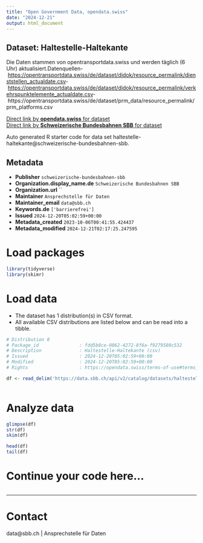 ```yaml
---
title: "Open Government Data, opendata.swiss"
date: "2024-12-21"
output: html_document
---
```


## Dataset: Haltestelle-Haltekante

Die Daten stammen von opentransportdata.swiss und werden täglich (6 Uhr) aktualisiert.Datenquellen- [https://opentransportdata.swiss/de/dataset/didok/resource_permalink/dienststellen_actualdate.csv](https://opentransportdata.swiss/de/dataset/didok/resource_permalink/dienststellen_actualdate.csv)- [https://opentransportdata.swiss/de/dataset/didok/resource_permalink/verkehrspunktelemente_actualdate.csv](https://opentransportdata.swiss/de/dataset/didok/resource_permalink/verkehrspunktelemente_actualdate.csv)- https://opentransportdata.swiss/de/dataset/prm_data/resource_permalink/prm_platforms.csv

[Direct link by **opendata.swiss** for dataset](https://opendata.swiss/de/dataset/haltestelle-haltekante)<br>
[Direct link by **Schweizerische Bundesbahnen SBB** for dataset](https://data.sbb.ch/explore/dataset/haltestelle-haltekante/)

Auto generated R starter code for data set haltestelle-haltekante@schweizerische-bundesbahnen-sbb.

## Metadata

- **Publisher** `schweizerische-bundesbahnen-sbb`
- **Organization.display_name.de** `Schweizerische Bundesbahnen SBB`
- **Organization.url** ``
- **Maintainer** `Ansprechstelle für Daten`
- **Maintainer_email** `data@sbb.ch`
- **Keywords.de** `['barrierefrei']`
- **Issued** `2024-12-20T05:02:59+00:00`
- **Metadata_created** `2023-10-06T00:41:55.424437`
- **Metadata_modified** `2024-12-21T02:17:25.247595`


# Load packages

```r

library(tidyverse)
library(skimr)

```

# Load data

-   The dataset has 1 distribution(s) in CSV format.
-   All available CSV distributions are listed below and can be read into a tibble.

```r

# Distribution 0
# Package_id               : fdd5b8ce-0862-4272-8f6a-f9279580c532
# Description              : Haltestelle-Haltekante (csv)
# Issued                   : 2024-12-20T05:02:59+00:00
# Modified                 : 2024-12-20T05:02:59+00:00
# Rights                   : https://opendata.swiss/terms-of-use#terms_by

df <- read_delim('https://data.sbb.ch/api/v2/catalog/datasets/haltestelle-haltekante/exports/csv?use_labels=true')



```

# Analyze data

```r

glimpse(df)
str(df)
skim(df)

head(df)
tail(df)

```

# Continue your code here...

```r

```

------------------------------------------------------------------------

# Contact

data@sbb.ch | Ansprechstelle für Daten
